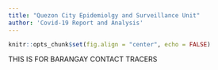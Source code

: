```yaml
---
title: "Quezon City Epidemiolgy and Surveillance Unit"
author: 'Covid-19 Report and Analysis'
---
```


```r
knitr::opts_chunk$set(fig.align = "center", echo = FALSE)
```

THIS IS FOR BARANGAY CONTACT TRACERS